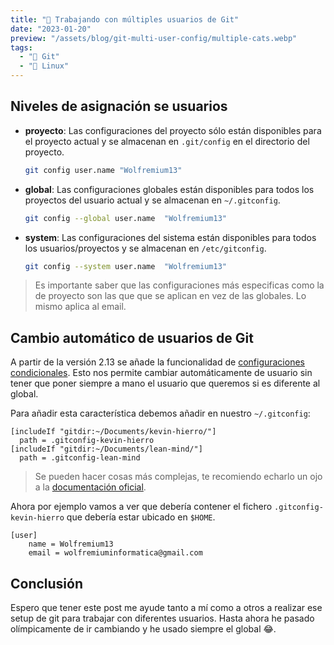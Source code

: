 ```yaml
---
title: "👯 Trabajando con múltiples usuarios de Git"
date: "2023-01-20"
preview: "/assets/blog/git-multi-user-config/multiple-cats.webp"
tags:
  - "🙈 Git"
  - "🐧 Linux"
---
```


## Niveles de asignación se usuarios

- **proyecto**: Las configuraciones del proyecto sólo están disponibles para el
  proyecto actual y se almacenan en `.git/config` en el directorio del proyecto.

  ```bash
  git config user.name "Wolfremium13"
  ```

- **global**: Las configuraciones globales están disponibles para todos los
  proyectos del usuario actual y se almacenan en `~/.gitconfig`.

  ```bash
  git config --global user.name  "Wolfremium13"
  ```

- **system**: Las configuraciones del sistema están disponibles para todos los
  usuarios/proyectos y se almacenan en `/etc/gitconfig`.

  ```bash
  git config --system user.name  "Wolfremium13"
  ```

> Es importante saber que las configuraciones más especificas como la de
> proyecto son las que que se aplican en vez de las globales. Lo mismo aplica al
> email.

## Cambio automático de usuarios de Git

A partir de la versión 2.13 se añade la funcionalidad de
[configuraciones condicionales](https://git-scm.com/docs/git-config#_includes).
Esto nos permite cambiar automáticamente de usuario sin tener que poner siempre
a mano el usuario que queremos si es diferente al global.

Para añadir esta característica debemos añadir en nuestro `~/.gitconfig`:

```
[includeIf "gitdir:~/Documents/kevin-hierro/"]
  path = .gitconfig-kevin-hierro
[includeIf "gitdir:~/Documents/lean-mind/"]
  path = .gitconfig-lean-mind
```

> Se pueden hacer cosas más complejas, te recomiendo echarlo un ojo a la
> [documentación oficial](https://git-scm.com/docs/git-config).

Ahora por ejemplo vamos a ver que debería contener el fichero
`.gitconfig-kevin-hierro` que debería estar ubicado en `$HOME`.

```
[user]
    name = Wolfremium13
    email = wolfremiuminformatica@gmail.com
```

## Conclusión

Espero que tener este post me ayude tanto a mí como a otros a realizar ese setup
de git para trabajar con diferentes usuarios. Hasta ahora he pasado
olímpicamente de ir cambiando y he usado siempre el global 😂.
